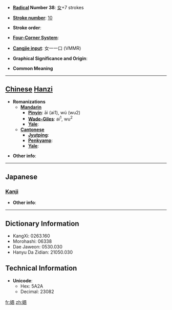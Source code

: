 * '''[[Wiktionary:Chinese radical index| Radical]] Number 38''': [[Wiktionary:Chinese radical index 女|女]]+7 strokes

* '''[[Wiktionary:Chinese total strokes index|Stroke number]]''': [[Wiktionary:Chinese total strokes index 10|10]]

* '''Stroke order''': 

* '''[[Wiktionary:Chinese four corner index|Four-Corner System]]''': 

* '''[[Wiktionary:Chinese Cangjie index|Cangjie input]]''': 女一一口 (VMMR)

* '''Graphical Significance and Origin''': 

* '''Common Meaning'''

----

== [[Chinese]] [[Hanzi]] ==

* '''Romanizations'''
** '''[[Mandarin]]'''
*** '''[[Pinyin]]''': āi (ai1), wú (wu2)
*** '''[[Wade-Giles]]''': ai<sup>1</sup>, wu<sup>2</sup>
*** '''[[Yale]]''': 
** '''[[Cantonese]]'''
*** '''[[Jyutping]]''':
*** '''[[Penkyamp]]''': 
*** '''[[Yale]]''': 

* '''Other info''': 

----

==Japanese==
===[[Kanji]]===
{{kanji|on readings=[[ご]] (go), [[ぎょ]] (gyo)
|kun readings=[[おんな]] (onna)
}}

* '''Other info''':  

----

== Dictionary Information ==

* KangXi: 0263.160
* Morohashi: 06338
* Dae Jaweon: 0530.030
* Hanyu Da Zidian: 21050.030

== Technical Information ==

* '''Unicode''':
** Hex: 5A2A
** Decimal: 23082

[[fr:娪]]
[[zh:娪]]